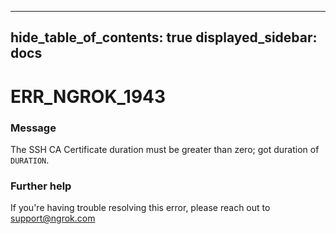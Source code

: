 

---
hide_table_of_contents: true
displayed_sidebar: docs
---


# ERR_NGROK_1943

### Message
The SSH CA Certificate duration must be greater than zero; got duration of `DURATION`.

<ErrorDetails />



### Further help
If you're having trouble resolving this error, please reach out to [support@ngrok.com](mailto:support@ngrok.com?subject=Help%20with%20ERR_NGROK_1943)

